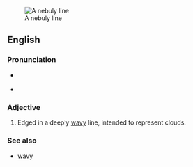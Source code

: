 [[Image:Araldiz Manno 221Q.png|thumb|A nebuly line]]
==English==

===Pronunciation===
* {{a|RP|US}} {{IPA|/ˈnɛbjʊli/}}
* {{audio|en-us-nebuly.ogg|Audio (US)}}

===Adjective===
{{en-adj|-}}

# {{heraldry}} Edged in a deeply [[wavy]] line, intended to represent clouds.

===See also===
* [[wavy]]
